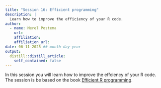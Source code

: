 ```yaml
---
title: "Session 16: Efficient programming"
description: |
  Learn how to improve the efficiency of your R code.
author:
  - name: Merel Postema 
    url:
    affiliation: 
    affiliation_url: 
date: 06-11-2025 ## month-day-year
output:
  distill::distill_article:
    self_contained: false
---
```


In this session you will learn how to improve the effciency of your R code.
The session is be based on the book [Efficient R programming](https://csgillespie.github.io/efficientR/).



